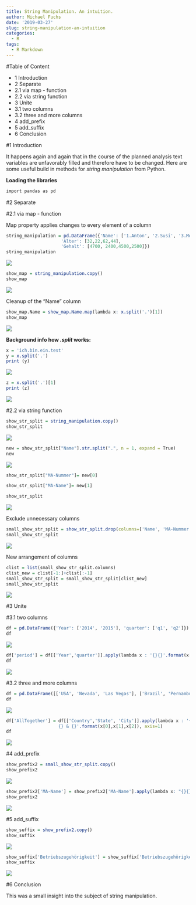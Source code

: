 ```yaml
---
title: String Manipulation. An intuition.
author: Michael Fuchs
date: '2019-03-27'
slug: string-manipulation-an-intuition
categories:
  - R
tags:
  - R Markdown
---
```


#Table of Content

+ 1 Introduction
+ 2 Separate
+ 2.1 via map - function
+ 2.2 via string function
+ 3 Unite
+ 3.1 two columns
+ 3.2 three and more columns
+ 4 add_prefix
+ 5 add_suffix
+ 6 Conclusion


#1 Introduction

It happens again and again that in the course of the planned analysis text variables are unfavorably filled and therefore have to be changed.
Here are some useful build in methods for *string manipulation* from Python.



**Loading the libraries**
```r
import pandas as pd
```



#2 Separate

#2.1 via map - function

Map property applies changes to every element of a column
```r
string_manipulation = pd.DataFrame({'Name': ['1.Anton', '2.Susi', '3.Moni', '4.Renate'],
                     'Alter': [32,22,62,44],
                     'Gehalt': [4700, 2400,4500,2500]})
string_manipulation
```

![](/post/2019-03-27-string-manipulation-an-intuition_files/p5p1.png)


```r
show_map = string_manipulation.copy()
show_map
```

![](/post/2019-03-27-string-manipulation-an-intuition_files/p5p2.png)

Cleanup of the "Name" column
```r
show_map.Name = show_map.Name.map(lambda x: x.split('.')[1])
show_map
```

![](/post/2019-03-27-string-manipulation-an-intuition_files/p5p3.png)



**Background info how *.split* works:**

```r
x = 'ich.bin.ein.test'
y = x.split('.')
print (y)
```

![](/post/2019-03-27-string-manipulation-an-intuition_files/p5p4.png)

```r
z = x.split('.')[1]
print (z)
```

![](/post/2019-03-27-string-manipulation-an-intuition_files/p5p5.png)


#2.2 via string function

```r
show_str_split = string_manipulation.copy()
show_str_split
```

![](/post/2019-03-27-string-manipulation-an-intuition_files/p5p6.png)

```r
new = show_str_split["Name"].str.split(".", n = 1, expand = True) 
new
```

![](/post/2019-03-27-string-manipulation-an-intuition_files/p5p7.png)


```r
show_str_split["MA-Nummer"]= new[0] 
```

```r
show_str_split["MA-Name"]= new[1]
```

```r
show_str_split
```

![](/post/2019-03-27-string-manipulation-an-intuition_files/p5p8.png)

Exclude unnecessary columns
```r
small_show_str_split = show_str_split.drop(columns=['Name', 'MA-Nummer'])
small_show_str_split
```

![](/post/2019-03-27-string-manipulation-an-intuition_files/p5p9.png)

New arrangement of columns
```r
clist = list(small_show_str_split.columns)
clist_new = clist[-1:]+clist[:-1]
small_show_str_split = small_show_str_split[clist_new]
small_show_str_split
```

![](/post/2019-03-27-string-manipulation-an-intuition_files/p5p10.png)


#3 Unite

#3.1 two columns

```r
df = pd.DataFrame({'Year': ['2014', '2015'], 'quarter': ['q1', 'q2']})
df
```

![](/post/2019-03-27-string-manipulation-an-intuition_files/p5p11.png)


```r
df['period'] = df[['Year','quarter']].apply(lambda x : '{}{}'.format(x[0],x[1]), axis=1)
df
```

![](/post/2019-03-27-string-manipulation-an-intuition_files/p5p12.png)


#3.2 three and more columns


```r
df = pd.DataFrame([['USA', 'Nevada', 'Las Vegas'], ['Brazil', 'Pernambuco', 'Recife']], columns=['Country', 'State', 'City'],)
df
```

![](/post/2019-03-27-string-manipulation-an-intuition_files/p5p13.png)

```r
df['AllTogether'] = df[['Country','State', 'City']].apply(lambda x : '{}, 
                    {} & {}'.format(x[0],x[1],x[2]), axis=1)
df
```

![](/post/2019-03-27-string-manipulation-an-intuition_files/p5p14.png)

#4 add_prefix

```r
show_prefix2 = small_show_str_split.copy()
show_prefix2
```

![](/post/2019-03-27-string-manipulation-an-intuition_files/p5p15.png)


```r
show_prefix2['MA-Name'] = show_prefix2['MA-Name'].apply(lambda x: "{}{}".format('MA: ', x))
show_prefix2
```

![](/post/2019-03-27-string-manipulation-an-intuition_files/p5p16.png)

#5 add_suffix


```r
show_suffix = show_prefix2.copy()
show_suffix
```

![](/post/2019-03-27-string-manipulation-an-intuition_files/p5p17.png)

```r
show_suffix['Betriebszugehörigkeit'] = show_suffix['Betriebszugehörigkeit'].apply(lambda x: "{}{}".format(x, ' Jahre'))
show_suffix
```

![](/post/2019-03-27-string-manipulation-an-intuition_files/p5p18.png)

#6 Conclusion

This was a small insight into the subject of string manipulation.






